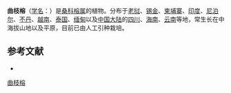 {{Speciesbox
| name = 曲枝榕
| status = 
| status_system = 
| image =
| genus = Ficus
| species = geniculata
| authority = Kurz
}}

'''曲枝榕'''（[[学名|学名]]：{{lang|la|''Ficus geniculata''}}）是[[桑科|桑科]][[榕属|榕属]]的植物。分布于[[老挝|老挝]]、[[锡金|锡金]]、[[柬埔寨|柬埔寨]]、[[印度|印度]]、[[尼泊尔|尼泊尔]]、[[不丹|不丹]]、[[越南|越南]]、[[泰国|泰国]]、[[缅甸|缅甸]]以及[[中国大陆|中国大陆]]的[[四川|四川]]、[[海南|海南]]、[[云南|云南]]等地，常生长在中海拔山地以及平原，目前已由人工引种栽培。

== 参考文献 ==
<div class="references-small">
* {{cite web| url =http://www.bioinfo.cn/db05/KmzwSpecies.php?action=view&id=13591| title =曲枝榕| work =《中国高等植物数据库全库》| publisher =中国科学院微生物研究所| author =昆明植物研究所| accessdate =2009-02-24| deadurl =yes| archiveurl =https://web.archive.org/web/20160305044454/http://www.bioinfo.cn/db05/KmzwSpecies.php?action=view&id=13591| archivedate =2016-03-05}}
</div>
{{Taxonbar|from=Q11090662}}

[[Category:榕属|曲枝榕]]


{{植物小作品}}